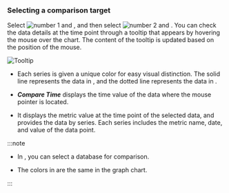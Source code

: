 ### Selecting a comparison target

Select ![number 1](/img/number-01.png) <Cmdname sid="TTL06202" className="uitext" /> and <Cmdname sid="instance" className="uitext" />, and then select ![number 2](/img/number-02.png) <Cmdname sid="TTL06203" className="uitext" /> and <Cmdname sid="instance" className="uitext" />. You can check the data details at the time point through a tooltip that appears by hovering the mouse over the chart. The content of the tooltip is updated based on the position of the mouse.

![Tooltip](/img/db-compare-count-trend-tootip.png)

- Each series is given a unique color for easy visual distinction. The solid line represents the data in <Cmdname sid="TTL06202" className="uitext" />, and the dotted line represents the data in <Cmdname sid="TTL06203" className="uitext" />.

- **_Compare Time_** displays the time value of the data where the mouse pointer is located.

- It displays the metric value at the time point of the selected data, and provides the data by series. Each series includes the metric name, date, and value of the data point.

:::note

- In <Cmdname sid="database" className="uitext" />, you can select a database for comparison.

- The colors in <Cmdname sid="database" className="uitext" /> are the same in the graph chart.

:::
